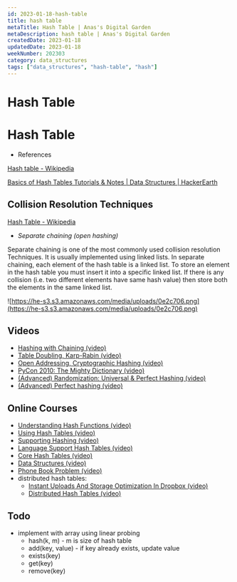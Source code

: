 ```yaml
---
id: 2023-01-18-hash-table
title: hash table
metaTitle: Hash Table | Anas's Digital Garden
metaDescription: hash table | Anas's Digital Garden
createdDate: 2023-01-18
updatedDate: 2023-01-18
weekNumber: 202303
category: data_structures
tags: ["data_structures", "hash-table", "hash"]
---
```


# Hash Table

# Hash Table

- References

[Hash table - Wikipedia](https://en.wikipedia.org/wiki/Hash_table)

[Basics of Hash Tables Tutorials & Notes | Data Structures | HackerEarth](https://www.hackerearth.com/practice/data-structures/hash-tables/basics-of-hash-tables/tutorial/)

## Collision Resolution Techniques

[Hash Table - Wikipedia](https://en.wikipedia.org/wiki/Hash_table#Collision_resolution)

- *Separate chaining (open hashing)*

Separate chaining is one of the most commonly used collision resolution Techniques. It is usually implemented using linked lists. In separate chaining, each element of the hash table is a linked list. To store an element in the hash table you must insert it into a specific linked list. If there is any collision (i.e. two different elements have same hash value) then store both the elements in the same linked list.

![https://he-s3.s3.amazonaws.com/media/uploads/0e2c706.png](https://he-s3.s3.amazonaws.com/media/uploads/0e2c706.png)

## Videos

- [Hashing with Chaining (video)](https://www.youtube.com/watch?v=0M_kIqhwbFo&list=PLUl4u3cNGP61Oq3tWYp6V_F-5jb5L2iHb&index=8)
- [Table Doubling, Karp-Rabin (video)](https://www.youtube.com/watch?v=BRO7mVIFt08&index=9&list=PLUl4u3cNGP61Oq3tWYp6V_F-5jb5L2iHb)
- [Open Addressing, Cryptographic Hashing (video)](https://www.youtube.com/watch?v=rvdJDijO2Ro&index=10&list=PLUl4u3cNGP61Oq3tWYp6V_F-5jb5L2iHb)
- [PyCon 2010: The Mighty Dictionary (video)](https://www.youtube.com/watch?v=C4Kc8xzcA68)
- [(Advanced) Randomization: Universal & Perfect Hashing (video)](https://www.youtube.com/watch?v=z0lJ2k0sl1g&list=PLUl4u3cNGP6317WaSNfmCvGym2ucw3oGp&index=11)
- [(Advanced) Perfect hashing (video)](https://www.youtube.com/watch?v=N0COwN14gt0&list=PL2B4EEwhKD-NbwZ4ezj7gyc_3yNrojKM9&index=4)

## Online Courses

- [Understanding Hash Functions (video)](https://www.lynda.com/Developer-Programming-Foundations-tutorials/Understanding-hash-functions/149042/177126-4.html)
- [Using Hash Tables (video)](https://www.lynda.com/Developer-Programming-Foundations-tutorials/Using-hash-tables/149042/177127-4.html)
- [Supporting Hashing (video)](https://www.lynda.com/Developer-Programming-Foundations-tutorials/Supporting-hashing/149042/177128-4.html)
- [Language Support Hash Tables (video)](https://www.lynda.com/Developer-Programming-Foundations-tutorials/Language-support-hash-tables/149042/177129-4.html)
- [Core Hash Tables (video)](https://www.coursera.org/learn/data-structures-optimizing-performance/lecture/m7UuP/core-hash-tables)
- [Data Structures (video)](https://www.coursera.org/learn/data-structures/home/week/3)
- [Phone Book Problem (video)](https://www.coursera.org/learn/data-structures/lecture/NYZZP/phone-book-problem)
- distributed hash tables:
  - [Instant Uploads And Storage Optimization In Dropbox (video)](https://www.coursera.org/learn/data-structures/lecture/DvaIb/instant-uploads-and-storage-optimization-in-dropbox)
  - [Distributed Hash Tables (video)](https://www.coursera.org/learn/data-structures/lecture/tvH8H/distributed-hash-tables)

## Todo

- implement with array using linear probing
  - hash(k, m) - m is size of hash table
  - add(key, value) - if key already exists, update value
  - exists(key)
  - get(key)
  - remove(key)
